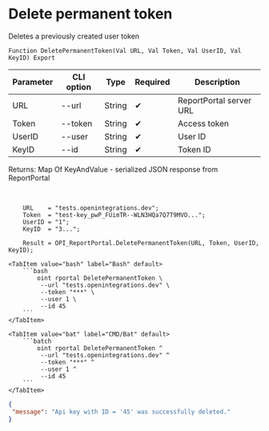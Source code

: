 ﻿---
sidebar_position: 3
description: Delete permanent token and other functions to work with ReportPortal in the Open Integration Package, a free open-source integration library for 1C:Enterprise 8, OneScript and CLI
keywords: [1C, 1С, 1С:Enterprise, 1С:Enterprise 8.3, API, Integration, Services, Exchange, OneScript, CLI, ReportPortal]
---


# Delete permanent token
 Deletes a previously created user token



`Function DeletePermanentToken(Val URL, Val Token, Val UserID, Val KeyID) Export`

  | Parameter | CLI option | Type | Required | Description |
  |-|-|-|-|-|
  | URL | --url | String | &#x2714; | ReportPortal server URL |
  | Token | --token | String | &#x2714; | Access token |
  | UserID | --user | String | &#x2714; | User ID |
  | KeyID | --id | String | &#x2714; | Token ID |

  
  Returns:  Map Of KeyAndValue - serialized JSON response from ReportPortal

<br/>



```bsl title="1C:Enterprise/OneScript code example"
    URL    = "tests.openintegrations.dev";
    Token  = "test-key_pwP_FUimTR--WLN3HQa7Q7T9MVO...";
    UserID = "1";
    KeyID  = "3...";

    Result = OPI_ReportPortal.DeletePermanentToken(URL, Token, UserID, KeyID);
```
 

 <Tabs>
  
    <TabItem value="bash" label="Bash" default>
        ```bash
            oint rportal DeletePermanentToken \
             --url "tests.openintegrations.dev" \
             --token "***" \
             --user 1 \
             --id 45
        ```
    </TabItem>
  
    <TabItem value="bat" label="CMD/Bat" default>
        ```batch
            oint rportal DeletePermanentToken ^
             --url "tests.openintegrations.dev" ^
             --token "***" ^
             --user 1 ^
             --id 45
        ```
    </TabItem>
</Tabs>


```json title="Result"
{
 "message": "Api key with ID = '45' was successfully deleted."
}
```
